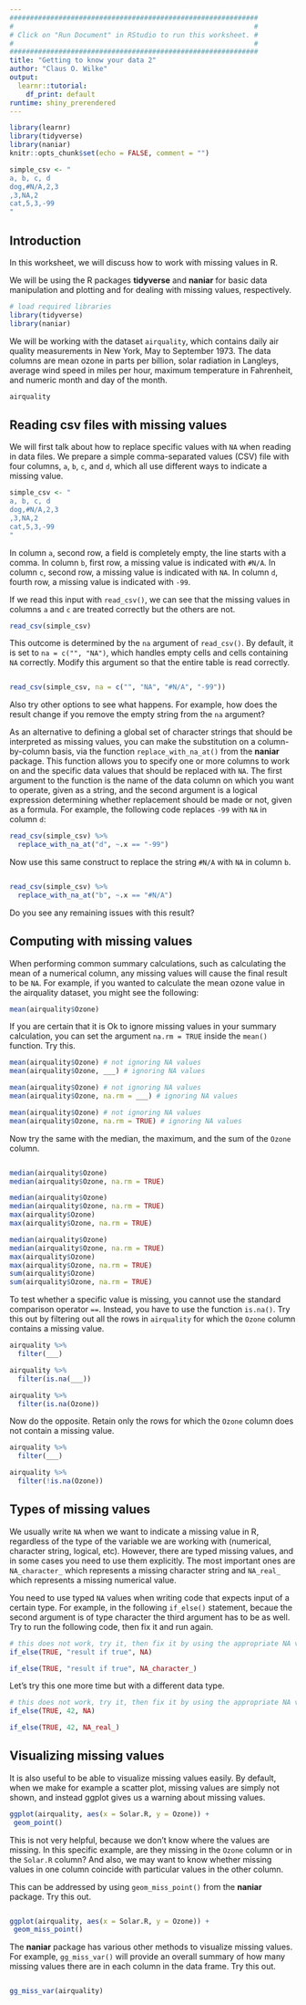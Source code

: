 ```yaml
---
#############################################################
#                                                           #
# Click on "Run Document" in RStudio to run this worksheet. #
#                                                           #
#############################################################
title: "Getting to know your data 2"
author: "Claus O. Wilke"
output:
  learnr::tutorial:
    df_print: default
runtime: shiny_prerendered
---
```


```r
library(learnr)
library(tidyverse)
library(naniar)
knitr::opts_chunk$set(echo = FALSE, comment = "")

simple_csv <- "
a, b, c, d
dog,#N/A,2,3
,3,NA,2
cat,5,3,-99
"
```

## Introduction

In this worksheet, we will discuss how to work with missing values in R.

We will be using the R packages **tidyverse** and **naniar** for basic data manipulation and plotting and for dealing with missing values, respectively. 

```r
# load required libraries
library(tidyverse)
library(naniar)
```

We will be working with the dataset `airquality`, which contains daily air quality measurements in New York, May to September 1973. The data columns are mean ozone in parts per billion, solar radiation in Langleys, average wind speed in miles per hour, maximum temperature in Fahrenheit, and numeric month and day of the month.
```r
airquality
```


## Reading csv files with missing values

We will first talk about how to replace specific values with `NA` when reading in data files. We prepare a simple comma-separated values (CSV) file with four columns, `a`, `b`, `c`, and `d`, which all use different ways to indicate a missing value.

```r
simple_csv <- "
a, b, c, d
dog,#N/A,2,3
,3,NA,2
cat,5,3,-99
"
```

In column `a`, second row, a field is completely empty, the line starts with a comma. In column `b`, first row, a missing value is indicated with `#N/A`. In column `c`, second row, a missing value is indicated with `NA`. In column `d`, fourth row, a missing value is indicated with `-99`.

If we read this input with `read_csv()`, we can see that the missing values in columns `a` and `c` are treated correctly but the others are not.

```r
read_csv(simple_csv)
```

This outcome is determined by the `na` argument of `read_csv()`. By default, it is set to `na = c("", "NA")`, which handles empty cells and cells containing `NA` correctly. Modify this argument so that the entire table is read correctly.

```r

```

```r
read_csv(simple_csv, na = c("", "NA", "#N/A", "-99"))
```

Also try other options to see what happens. For example, how does the result change if you remove the empty string from the `na` argument?


As an alternative to defining a global set of character strings that should be interpreted as missing values, you can make the substitution on a column-by-column basis, via the function  `replace_with_na_at()` from the **naniar** package. This function allows you to specify one or more columns to work on and the specific data values that should be replaced with `NA`. The first argument to the function is the name of the data column on which you want to operate, given as a string, and the second argument is a logical expression determining whether replacement should be made or not, given as a formula. For example, the following code replaces `-99` with `NA` in column `d`:

```r
read_csv(simple_csv) %>%
  replace_with_na_at("d", ~.x == "-99")
```

Now use this same construct to replace the string `#N/A` with `NA` in column `b`.

```r

```

```r
read_csv(simple_csv) %>%
  replace_with_na_at("b", ~.x == "#N/A")
```

Do you see any remaining issues with this result?

## Computing with missing values

When performing common summary calculations, such as calculating the mean of a numerical column, any missing values will cause the final result to be `NA`. For example, if you wanted to calculate the mean ozone value in the airquality dataset, you might see the following:

```r
mean(airquality$Ozone)
```

If you are certain that it is Ok to ignore missing values in your summary calculation, you can set the argument `na.rm = TRUE` inside the `mean()` function. Try this.

```r
mean(airquality$Ozone) # not ignoring NA values
mean(airquality$Ozone, ___) # ignoring NA values
```

```r
mean(airquality$Ozone) # not ignoring NA values
mean(airquality$Ozone, na.rm = ___) # ignoring NA values
```

```r
mean(airquality$Ozone) # not ignoring NA values
mean(airquality$Ozone, na.rm = TRUE) # ignoring NA values
```

Now try the same with the median, the maximum, and the sum of the `Ozone` column.

```r

```

```r
median(airquality$Ozone)
median(airquality$Ozone, na.rm = TRUE)
```

```r
median(airquality$Ozone)
median(airquality$Ozone, na.rm = TRUE)
max(airquality$Ozone)
max(airquality$Ozone, na.rm = TRUE)
```

```r
median(airquality$Ozone)
median(airquality$Ozone, na.rm = TRUE)
max(airquality$Ozone)
max(airquality$Ozone, na.rm = TRUE)
sum(airquality$Ozone)
sum(airquality$Ozone, na.rm = TRUE)
```

To test whether a specific value is missing, you cannot use the standard comparison operator `==`. Instead, you have to use the function `is.na()`. Try this out by filtering out all the rows in `airquality` for which the `Ozone` column contains a missing value.

```r
airquality %>%
  filter(___)
```

```r
airquality %>%
  filter(is.na(___))
```

```r
airquality %>%
  filter(is.na(Ozone))
```

Now do the opposite. Retain only the rows for which the `Ozone` column does not contain a missing value.

```r
airquality %>%
  filter(___)
```

```r
airquality %>%
  filter(!is.na(Ozone))
```


## Types of missing values

We usually write `NA` when we want to indicate a missing value in R, regardless of the type of the variable we are working with (numerical, character string, logical, etc). However, there are typed missing values, and in some cases you need to use them explicitly. The most important ones are `NA_character_` which represents a missing character string and `NA_real_` which represents a missing numerical value.

You need to use typed `NA` values when writing code that expects input of a certain type. For example, in the following `if_else()` statement, becaue the second argument is of type character the third argument has to be as well. Try to run the following code, then fix it and run again.

```r
# this does not work, try it, then fix it by using the appropriate NA value
if_else(TRUE, "result if true", NA)
```

```r
if_else(TRUE, "result if true", NA_character_)
```

Let's try this one more time but with a different data type.

```r
# this does not work, try it, then fix it by using the appropriate NA value
if_else(TRUE, 42, NA)
```

```r
if_else(TRUE, 42, NA_real_)
```

## Visualizing missing values

It is also useful to be able to visualize missing values easily. By default, when we make for example a scatter plot, missing values are simply not shown, and instead ggplot gives us a warning about missing values.

```r
ggplot(airquality, aes(x = Solar.R, y = Ozone)) +
 geom_point()
```

This is not very helpful, because we don't know where the values are missing. In this specific example, are they missing in the `Ozone` column or in the `Solar.R` column? And also, we may want to know whether missing values in one column coincide with particular values in the other column.

This can be addressed by using `geom_miss_point()` from the **naniar** package. Try this out.

```r

```

```r
ggplot(airquality, aes(x = Solar.R, y = Ozone)) +
 geom_miss_point()
```

The **naniar** package has various other methods to visualize missing values. For example, `gg_miss_var()` will provide an overall summary of how many missing values there are in each column in the data frame. Try this out.

```r

```

```r
gg_miss_var(airquality)
```
